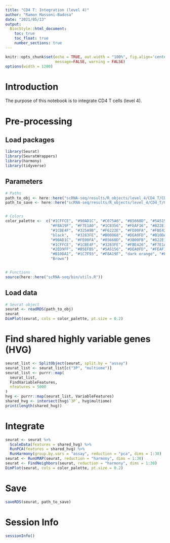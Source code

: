 ```yaml
---
title: "CD4 T: Integration (level 4)"
author: "Ramon Massoni-Badosa"
date: "2021/05/13"
output: 
  BiocStyle::html_document:
    toc: true
    toc_float: true
    number_sections: true
---
```


```r
knitr::opts_chunk$set(echo = TRUE, out.width = "100%", fig.align='center', 
                      message=FALSE, warning = FALSE)
options(width = 1200)
```


# Introduction

The purpose of this notebook is to integrate CD4 T cells (level 4).


# Pre-processing

## Load packages

```r
library(Seurat)
library(SeuratWrappers)
library(harmony)
library(tidyverse)
```


## Parameters

```r
# Paths
path_to_obj <- here::here("scRNA-seq/results/R_objects/level_4/CD4_T/CD4_T_subsetted_level_4.rds")
path_to_save <- here::here("scRNA-seq/results/R_objects/level_4/CD4_T/CD4_T_integrated_level_4.rds")


# Colors
color_palette <-  c("#1CFFCE", "#90AD1C", "#C075A6", "#85660D", "#5A5156", "#AA0DFE",   
                    "#F8A19F", "#F7E1A0", "#1C8356", "#FEAF16", "#822E1C", "#C4451C",   
                    "#1CBE4F", "#325A9B", "#F6222E", "#FE00FA", "#FBE426", "#16FF32", 
                    "black",   "#3283FE", "#B00068", "#DEA0FD", "#B10DA1", "#E4E1E3",   
                    "#90AD1C", "#FE00FA", "#85660D", "#3B00FB", "#822E1C", "coral2", 
                    "#1CFFCE", "#1CBE4F", "#3283FE", "#FBE426", "#F7E1A0", "#325A9B",   
                    "#2ED9FF", "#B5EFB5", "#5A5156", "#DEA0FD", "#FEAF16", "#683B79",   
                    "#B10DA1", "#1C7F93", "#F8A19F", "dark orange", "#FEAF16", "#FBE426",  
                    "Brown")


# Functions
source(here::here("scRNA-seq/bin/utils.R"))
```


## Load data

```r
# Seurat object
seurat <- readRDS(path_to_obj)
seurat
DimPlot(seurat, cols = color_palette, pt.size = 0.2)
```


# Find shared highly variable genes (HVG)

```r
seurat_list <- SplitObject(seurat, split.by = "assay")
seurat_list <- seurat_list[c("3P", "multiome")]
seurat_list <- purrr::map(
  seurat_list,
  FindVariableFeatures,
  nfeatures = 5000
)
hvg <- purrr::map(seurat_list, VariableFeatures)
shared_hvg <- intersect(hvg$`3P`, hvg$multiome)
print(length(shared_hvg))
```


# Integrate

```r
seurat <- seurat %>%
  ScaleData(features = shared_hvg) %>%
  RunPCA(features = shared_hvg) %>%
  RunHarmony(group.by.vars = "assay", reduction = "pca", dims = 1:30)
seurat <- RunUMAP(seurat, reduction = "harmony", dims = 1:30)
seurat <- FindNeighbors(seurat, reduction = "harmony", dims = 1:30)
DimPlot(seurat, cols = color_palette, pt.size = 0.2)
```


# Save

```r
saveRDS(seurat, path_to_save)
```


# Session Info

```r
sessionInfo()
```

